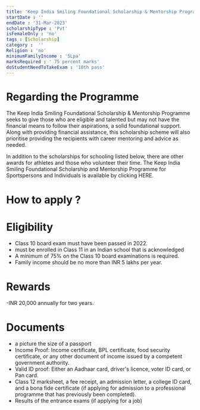 ```yaml
---
title: 'Keep India Smiling Foundational Scholarship & Mentorship Program for BDS course 2022-23'
startDate : ''
endDate : '31-Mar-2023'
scholarshipType : 'Pvt'
isFemaleOnly : 'no'
tags : [Scholarship]
category :  ''
Religion : 'no'
minimumFamilyIncome : '5Lpa'
marksRequired : ' 75 percent marks'
doStudentNeedToTakeExam : '10th pass'
---
```




# Regarding the Programme

The Keep India Smiling Foundational Scholarship & Mentorship Programme seeks to give those
who are eligible and talented but may not have the financial means to follow their aspirations, a solid foundational support. Along with providing financial assistance, 
this scholarship scheme will also prioritise providing the recipients with career mentoring and advice as needed.

In addition to the scholarships for schooling listed below, there are other awards for athletes and those who volunteer their time. The Keep India Smiling Foundational Scholarship and Mentorship Programme for Sportspersons and Individuals is available by clicking HERE.


# How to apply ?




# Eligibility
 - Class 10 board exam must have been passed in 2022.
 - must be enrolled in Class 11 in an Indian school that is acknowledged
 - A minimum of 75% on the Class 10 board examinations is required.
 - Family income should be no more than INR 5 lakhs per year.


# Rewards
 -INR 20,000 annually for two years.

# Documents
  - a picture the size of a passport
  - Income Proof: Income certificate, BPL certificate, food security certificate, or any other document of income issued by a competent government authority. 
  - Valid ID proof: Either an Aadhaar card, driver's licence, voter ID card, or Pan card.
  - Class 12 marksheet, a fee receipt, an admission letter, a college ID card, and a bona fide certificate (if applying for admission to a professional programme that has previously been completed).
  - Results of the entrance exams (if applying for a job)




